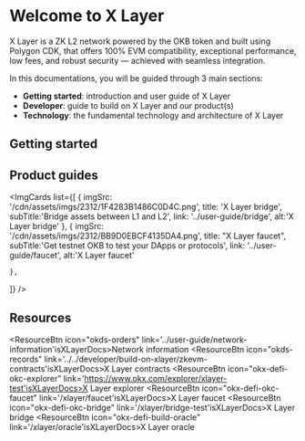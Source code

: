 # Welcome to X Layer
X Layer is a ZK L2 network powered by the OKB token and built using Polygon CDK, that offers 100% EVM compatibility, exceptional performance, low fees, and robust security — achieved with seamless integration. 

In this documentations, you will be guided through 3 main sections:
- **Getting started**: introduction and user guide of X Layer
- **Developer**: guide to build on X Layer and our product(s)
- **Technology**: the fundamental technology and architecture of X Layer

## Getting started
<Card mainTitle="What is X Layer" subTitle='Explore how X Layer scales Ethereum' link="./introduction"/>
<Card mainTitle="Build on X Layer" subTitle='Quickstart guide to start building on X Layer' link="../../developer/build-on-xlayer/quickstart"/>
<Card mainTitle="Deploy smart contract" subTitle='Guide to deploy smart contracts with Truffle, Hardhart and Foundry' link="../../developer/smart-contract/deploy-with-truffle"/>

## Product guides
<ImgCards
  list={[
    {
      imgSrc: '/cdn/assets/imgs/2312/1F4283B1486C0D4C.png',
      title: 'X Layer bridge',
      subTitle:'Bridge assets between L1 and L2',
      link: '../user-guide/bridge',
      alt:'X Layer bridge'
    },
    {
      imgSrc: '/cdn/assets/imgs/2312/BB9D0EBCF4135DA4.png',
      title: "X Layer faucet",
      subTitle:'Get testnet OKB to test your DApps or protocols',
      link: '../user-guide/faucet',
      alt:'X Layer faucet'

    },
]}
/>

## Resources
<ResourceBtn icon="okds-orders" link='../user-guide/network-information'isXLayerDocs>Network information</ResourceBtn>
<ResourceBtn icon="okds-records" link='../../developer/build-on-xlayer/zkevm-contracts'isXLayerDocs>X Layer contracts</ResourceBtn>
<ResourceBtn icon="okx-defi-okc-explorer" link='https://www.okx.com/explorer/xlayer-test'isXLayerDocs>X Layer explorer</ResourceBtn>
<ResourceBtn icon="okx-defi-okc-faucet" link='/xlayer/faucet'isXLayerDocs>X Layer faucet</ResourceBtn>
<ResourceBtn icon="okx-defi-okc-bridge" link='/xlayer/bridge-test'isXLayerDocs>X Layer bridge</ResourceBtn>
<ResourceBtn icon="okx-defi-build-oracle" link='/xlayer/oracle'isXLayerDocs>X Layer oracle</ResourceBtn>